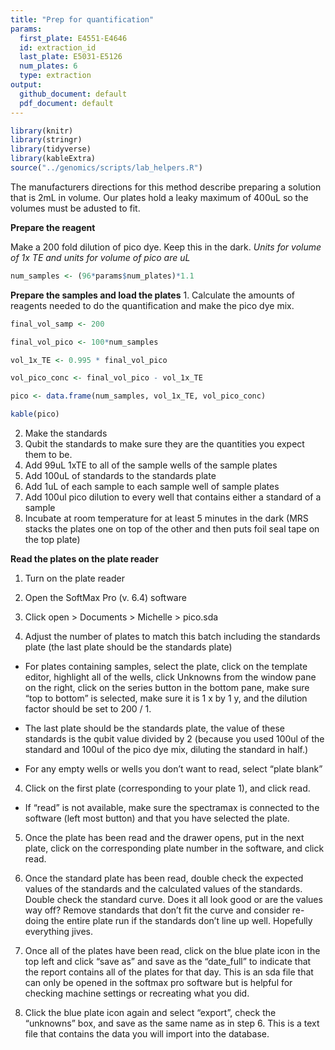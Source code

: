 ```yaml
---
title: "Prep for quantification"
params:
  first_plate: E4551-E4646
  id: extraction_id
  last_plate: E5031-E5126
  num_plates: 6
  type: extraction
output:
  github_document: default
  pdf_document: default
---
```


```r
library(knitr)
library(stringr)
library(tidyverse)
library(kableExtra)
source("../genomics/scripts/lab_helpers.R")
```

The manufacturers directions for this method describe preparing a solution that is 2mL in volume.  Our plates hold a leaky maximum of 400uL so the volumes must be adusted to fit.

**Prepare the reagent**

Make a 200 fold dilution of pico dye.  Keep this in the dark.
 *Units for volume of 1x TE and units for volume of pico are uL*
```r
num_samples <- (96*params$num_plates)*1.1
```
  
**Prepare the samples and load the plates**
1. Calculate the amounts of reagents needed to do the quantification and make the pico dye mix.
```r
final_vol_samp <- 200

final_vol_pico <- 100*num_samples

vol_1x_TE <- 0.995 * final_vol_pico

vol_pico_conc <- final_vol_pico - vol_1x_TE

pico <- data.frame(num_samples, vol_1x_TE, vol_pico_conc)

kable(pico)
```
2. Make the standards
2. Qubit the standards to make sure they are the quantities you expect them to be.
3. Add 99uL 1xTE to all of the sample wells of the sample plates
4. Add 100uL of standards to the standards plate
5. Add 1uL of each sample to each sample well of sample plates
6. Add 100ul pico dilution to every well that contains either a standard of a sample
7. Incubate at room temperature for at least 5 minutes in the dark (MRS stacks the plates one on top of the other and then puts foil seal tape on the top plate)

**Read the plates on the plate reader**  

1. Turn on the plate reader  

2. Open the SoftMax Pro (v. 6.4) software  

2. Click open > Documents > Michelle > pico.sda  

3. Adjust the number of plates to match this batch including the standards plate (the last plate should be the standards plate)  
  - For plates containing samples, select the plate, click on the template editor, highlight all of the wells, click Unknowns from the window pane on the right, click on the series button in the bottom pane, make sure "top to bottom" is selected, make sure it is 1 x by 1 y, and the dilution factor should be set to 200 / 1.    

  - The last plate should be the standards plate, the value of these standards is the qubit value divided by 2 (because you used 100ul of the standard and 100ul of the pico dye mix, diluting the standard in half.)  

  - For any empty wells or wells you don't want to read, select "plate blank"    

4. Click on the first plate (corresponding to your plate 1), and click read.  

  - If "read" is not available, make sure the spectramax is connected to the software (left most button) and that you have selected the plate.  

5. Once the plate has been read and the drawer opens, put in the next plate, click on the corresponding plate number in the software, and click read.  

6. Once the standard plate has been read, double check the expected values of the standards and the calculated values of the standards.  Double check the standard curve.  Does it all look good or are the values way off?  Remove standards that don't fit the curve and consider re-doing the entire plate run if the standards don't line up well.  Hopefully everything jives.  

6. Once all of the plates have been read, click on the blue plate icon in the top left and click "save as" and save as the "date_full" to indicate that the report contains all of the plates for that day.  This is an sda file that can only be opened in the softmax pro software but is helpful for checking machine settings or recreating what you did.  

7. Click the blue plate icon again and select "export", check the "unknowns" box, and save as the same name as in step 6.  This is a text file that contains the data you will import into the database.

